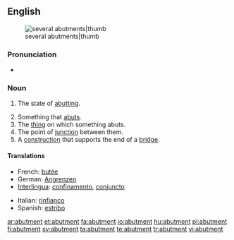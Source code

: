 ==English==
[[Image:Abutments (PSF).png|several abutments|thumb]]
===Pronunciation===
*{{IPA|/ə'bʌtmənt/}}
===Noun===
{{en-noun}}

# {{especially|of an object}} The state of [[abutting]].
# Something that [[abut]]s.
# The [[thing]] on which something abuts.
# The point of [[junction]] between them.
# A [[construction]] that supports the end of a [[bridge]].

====Translations====
{{trans-top|state of abutting}}
*French: [[butée]]
*German: [[Angrenzen]]
*[[Interlingua]]: [[confinamento]], [[conjuncto]]
{{trans-mid}}
*Italian: [[rinfianco]]
*Spanish: [[estribo]]
{{trans-bottom}}

[[ar:abutment]]
[[et:abutment]]
[[fa:abutment]]
[[io:abutment]]
[[hu:abutment]]
[[pl:abutment]]
[[fi:abutment]]
[[sv:abutment]]
[[ta:abutment]]
[[te:abutment]]
[[tr:abutment]]
[[vi:abutment]]